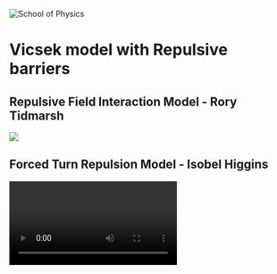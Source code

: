 <img id="uob-logo" src="gifs/UOB-logo.png" alt="School of Physics">

# Vicsek model with Repulsive barriers

## Repulsive Field Interaction Model - Rory Tidmarsh

![](gifs/field2.gif)

## Forced Turn Repulsion Model - Isobel Higgins

![](gifs/Poster_Vicsek_bands_city.mp4)